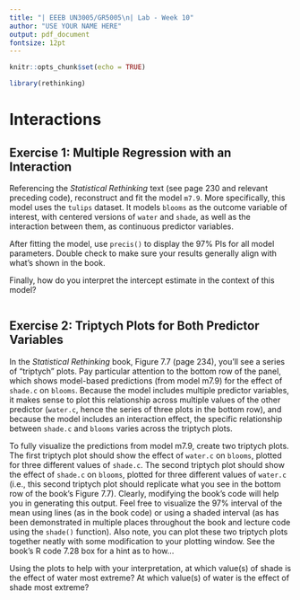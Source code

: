 ```yaml
---
title: "| EEEB UN3005/GR5005\n| Lab - Week 10"
author: "USE YOUR NAME HERE"
output: pdf_document
fontsize: 12pt
---
```


```r

knitr::opts_chunk$set(echo = TRUE)

library(rethinking)
```


# Interactions


## Exercise 1: Multiple Regression with an Interaction

Referencing the *Statistical Rethinking* text (see page 230 and relevant preceding code), reconstruct and fit the model `m7.9`. More specifically, this model uses the `tulips` dataset. It models `blooms` as the outcome variable of interest, with centered versions of `water` and `shade`, as well as the interaction between them, as continuous predictor variables.

After fitting the model, use `precis()` to display the 97% PIs for all model parameters. Double check to make sure your results generally align with what's shown in the book.

Finally, how do you interpret the intercept estimate in the context of this model?

```r

```


## Exercise 2: Triptych Plots for Both Predictor Variables

In the *Statistical Rethinking* book, Figure 7.7 (page 234), you'll see a series of "triptych" plots. Pay particular attention to the bottom row of the panel, which shows model-based predictions (from model m7.9) for the effect of `shade.c` on `blooms`. Because the model includes multiple predictor variables, it makes sense to plot this relationship across multiple values of the other predictor (`water.c`, hence the series of three plots in the bottom row), and because the model includes an interaction effect, the specific relationship between `shade.c` and `blooms` varies across the triptych plots.

To fully visualize the predictions from model m7.9, create two triptych plots. The first triptych plot should show the effect of `water.c` on `blooms`, plotted for three different values of `shade.c`. The second triptych plot should show the effect of `shade.c` on `blooms`, plotted for three different values of `water.c` (i.e., this second triptych plot should replicate what you see in the bottom row of the book's Figure 7.7). Clearly, modifying the book's code will help you in generating this output. Feel free to visualize the 97% interval of the mean using lines (as in the book code) or using a shaded interval (as has been demonstrated in multiple places throughout the book and lecture code using the `shade()` function). Also note, you can plot these two triptych plots together neatly with some modification to your plotting window. See the book's R code 7.28 box for a hint as to how...

Using the plots to help with your interpretation, at which value(s) of shade is the effect of water most extreme? At which value(s) of water is the effect of shade most extreme?
 
```r

```
